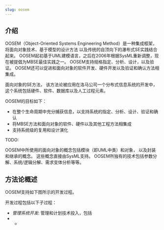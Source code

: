 ```yaml
---
slug: oosem
---
```


## 介绍

OOSEM（Object-Oriented Systems Engineering Method）是一种集成框架，将面向对象技术、基于模型的设计方法
以及传统的自顶向下的瀑布式SE实践结合起来。
OOSEM起初基于UML建模语言，之后在2006年根据SysML重新调整，现在被提倡为MBSE最佳实践之一。
OOSEM支持规格指定、分析、设计，以及验证。
OOSEM还可以促进和面向对象的软件开发、硬件开发以及验证和确认方法相集成。

面向对象的SE方法，
该方法论被应用在洛马公司一个分布式信息系统的开发中，
这个系统包括硬件、软件、数据库以及人工过程元素。

OOSEM的目标如下：
- 在整个生命周期中充分捕获信息，以支持系统的指定、分析、设计、验证和确认
- 将MBSE方法和面向对象的软件、硬件以及其他工程方法相集成
- 支持系统级的复用和设计演化

TODO:

OOSEM中所使用的面向对象的概念包括模块（即UML中类）和对象，
以及封装和继承的概念。
这些概念直接由SysML支持。
OOSEM所独有的技术包括参数分解、系统/逻辑分解、需求变体分析等等。

## 方法论概述

OOSEM支持如下图所示的开发过程。

开发过程包括以下子过程：
- *管理系统开发*: 管理和计划技术投入，包括
- *














